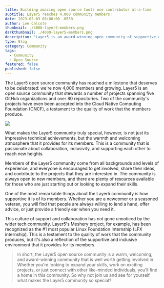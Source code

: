 ```yaml
---
title: Building amazing open source tools one contributor at-a-time
subtitle: Layer5 reaches 4,000 community members!
date: 2023-05-03 08:00:00 -0530
author: Lee Calcote
thumbnail: ./4000-layer5-members.png
darkthumbnail: ./4000-layer5-members.png
description: "Layer5 is an award-winning open community of supportive contributors"
type: Blog
category: Community
tags:
  - Community
  - Open Source
featured: false
published: false
---
```



<BlogWrapper>

The Layer5 open source community has reached a milestone that deserves to be celebrated: we're now 4,000 members and growing. Layer5 is an open source community that stewards a number of projects spanning five GitHub organizations and over 80 repositories. Two of the community's projects have even been accepted into the Cloud Native Computing Foundation (CNCF), a testament to the quality of work that the members produce.

<img src={mesheryMostPopular} className="image-left-no-shadow" />

What makes the Layer5 community truly special, however, is not just its impressive technical achievements, but the warmth and welcoming atmosphere that it provides for its members. This is a community that is passionate about collaboration, inclusivity, and supporting each other to reach new heights.


Members of the Layer5 community come from all backgrounds and levels of experience, and everyone is encouraged to get involved, share their ideas, and contribute to the projects that they are interested in. The community is always open to new members, and there are plenty of resources available for those who are just starting out or looking to expand their skills.

<p>
One of the most remarkable things about the Layer5 community is how supportive it is of its members. Whether you are a newcomer or a seasoned veteran, you will find that people are always willing to lend a hand, offer advice, or just provide a friendly ear when you need it.
</p>

This culture of support and collaboration has not gone unnoticed by the wider tech community. Layer5's Meshery project, for example, has been recognized as the #1 most popular Linux Foundation Internship (LFX internship). This is a testament to the quality of work that the community produces, but it's also a reflection of the supportive and inclusive environment that it provides for its members.

<Blockquote quote="Thank you for recognising me as a Layer5 member. It is an honour for me to be part of such a welcoming community. Even the smallest contributions are recognised. I am learning new things every day and so happy to belong to this community." person="Naureen" />

In short, the Layer5 open source community is a warm, welcoming, and award-winning community that is well worth getting involved in. Whether you're looking to expand your skills, work on exciting projects, or just connect with other like-minded individuals, you'll find a home in this community. So why not join us and see for yourself what makes the <Link to="/community">Layer5 community</Link> so special?

</BlogWrapper>